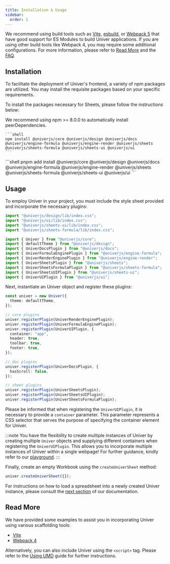 ```yaml
---
title: Installation & Usage
sidebar:
  order: 1
---
```


We recommend using build tools such as [Vite](https://vitejs.dev/), [esbuild](https://esbuild.github.io/), or [Webpack 5](https://webpack.js.org/) that have good support for ES Modules to build Univer applications. If you are using other build tools like Webpack 4, you may require some additional configurations. For more information, please refer to [Read More](/en-us/guides/quick-start#read-more) and the [FAQ](/en-us/guides/faq).

## Installation

To facilitate the deployment of Univer's frontend, a variety of npm packages are utilized. You may install the requisite packages based on your specific requirements.

To install the packages necessary for Sheets, please follow the instructions below:


<Tabs>
  <TabItem label="npm">
    We recommend using npm >= 8.0.0 to automatically install peerDependencies.

    ```shell
    npm install @univerjs/core @univerjs/design @univerjs/docs @univerjs/engine-formula @univerjs/engine-render @univerjs/sheets @univerjs/sheets-formula @univerjs/sheets-ui @univerjs/ui
    ```
  </TabItem>

  <TabItem label="pnpm">
    ```shell
    pnpm add install @univerjs/core @univerjs/design @univerjs/docs @univerjs/engine-formula @univerjs/engine-render @univerjs/sheets @univerjs/sheets-formula @univerjs/sheets-ui @univerjs/ui
    ```
  </TabItem>
</Tabs>

## Usage

To employ Univer in your project, you must include the style sheet provided and incorporate the necessary plugins:

```ts title="main.ts"
import "@univerjs/design/lib/index.css";
import "@univerjs/ui/lib/index.css";
import "@univerjs/sheets-ui/lib/index.css";
import "@univerjs/sheets-formula/lib/index.css";

import { Univer } from "@univerjs/core";
import { defaultTheme } from "@univerjs/design";
import { UniverDocsPlugin } from "@univerjs/docs";
import { UniverFormulaEnginePlugin } from "@univerjs/engine-formula";
import { UniverRenderEnginePlugin } from "@univerjs/engine-render";
import { UniverSheetsPlugin } from "@univerjs/sheets";
import { UniverSheetsFormulaPlugin } from "@univerjs/sheets-formula";
import { UniverSheetsUIPlugin } from "@univerjs/sheets-ui";
import { UniverUIPlugin } from "@univerjs/ui";
```

Next, instantiate an Univer object and register these plugins:

```ts title="main.ts" {9}
const univer = new Univer({
  theme: defaultTheme,
});

// core plugins
univer.registerPlugin(UniverRenderEnginePlugin);
univer.registerPlugin(UniverFormulaEnginePlugin);
univer.registerPlugin(UniverUIPlugin, {
  container: "app",
  header: true,
  toolbar: true,
  footer: true,
});

// doc plugins
univer.registerPlugin(UniverDocsPlugin, {
  hasScroll: false,
});

// sheet plugins
univer.registerPlugin(UniverSheetsPlugin);
univer.registerPlugin(UniverSheetsUIPlugin);
univer.registerPlugin(UniverSheetsFormulaPlugin);
```

Please be informed that when registering the `UniverUIPlugin`, it is necessary to provide a `container` parameter. This parameter represents a CSS selector that serves the purpose of specifying the container element for Univer.

:::note
You have the flexibility to create multiple instances of Univer by creating multiple `Univer` objects and supplying different containers when registering the `UniverUIPlugin`. This allows you to incorporate multiple instances of Univer within a single webpage! For further guidance, kindly refer to our [playground](/playground/?title=Multi%20Instance).
:::

Finally, create an empty Workbook using the `createUniverSheet` method:

```ts title="main.ts"
univer.createUniverSheet({});
```

For instructions on how to load a spreadsheet into a newly created Univer instance, please consult the [next section](/en-us/guides/quick-start/data) of our documentation.

## Read More

We have provided some examples to assist you in incorporating Univer using various scaffolding tools:

- [Vite](/playground/?title=Vite)
- [Webpack 4](/playground/?title=Webpack%204)

Alternatively, you can also include Univer using the `<script>` tag. Please refer to the [Using UMD](/guides/quick-start/umd/) guide for further instructions.
